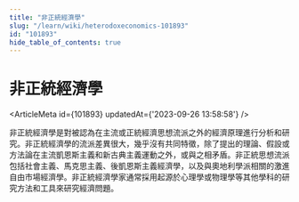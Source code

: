 ```yaml
---
title: "非正統經濟學"
slug: "/learn/wiki/heterodoxeconomics-101893"
id: "101893"
hide_table_of_contents: true
---
```



# 非正統經濟學

<ArticleMeta id={101893} updatedAt={'2023-09-26 13:58:58'} />
<div className='border-solid border-b border-t-0 my-4 border-[var(--ifm-color-gray-300)]' />

非正統經濟學是對被認為在主流或正統經濟思想流派之外的經濟原理進行分析和研究。非正統經濟學的流派差異很大，幾乎沒有共同特徵，除了提出的理論、假設或方法論在主流凱恩斯主義和新古典主義運動之外，或與之相矛盾。非正統思想流派包括社會主義、馬克思主義、後凱恩斯主義經濟學，以及與奧地利學派相關的激進自由市場經濟學。非正統經濟學家通常採用起源於心理學或物理學等其他學科的研究方法和工具來研究經濟問題。

